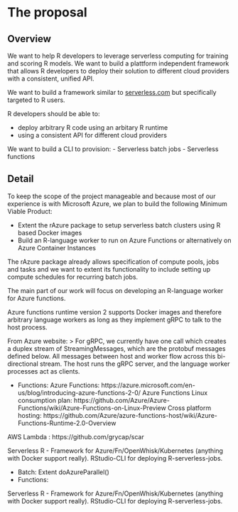 # The proposal
<!--
This is where the proposal should be outlined. 
-->

## Overview
<!--
At a high-level address what your proposal is and how it will address the problem identified. Highlight any benefits to the R Community that follow from solving the problem. This should be your most compelling section.
-->

We want to help R developers to leverage serverless computing for training and scoring R models. We want to build a plattform independent framework that allows R developers to deploy their solution to different cloud providers with a consistent, unified API.

We want to build a framework similar to [serverless.com](http://serverless.com/) but specifically targeted to R users.

R developers should be able to:

- deploy arbitrary R code using an arbitary R runtime
- using a consistent API for different cloud providers

We want to build a CLI to provision:
- Serverless batch jobs
- Serverless functions

## Detail
<!--
Go into more detail about the specifics of the project and it delivers against the problem.

Depending on project type the detail section should include:

 - [ ] Minimum Viable Product
 - [ ] Architecture
 - [ ] Assumptions
-->

To keep the scope of the project manageable and because most of our experience is with Microsoft Azure, we plan to build the following Minimum Viable Product:

- Extent the rAzure package to setup serverless batch clusters using R based Docker images
- Build an R-language worker to run on Azure Functions or alternatively on Azure Container Instances

The rAzure package already allows specification of compute pools, jobs and tasks and we want to extent its functionality to include setting up compute schedules for recurring batch jobs.

The main part of our work will focus on developing an R-language worker for Azure functions.

Azure functions runtime version 2 supports Docker images and therefore arbitrary language workers as long as they implement gRPC to talk to the host process.


From Azure website:
> For gRPC, we currently have one call which creates a duplex stream of StreamingMessages, which are the protobuf messages defined below. All messages between host and worker flow across this bi-directional stream. The host runs the gRPC server, and the language worker processes act as clients.

- Functions: 
Azure Functions: https://azure.microsoft.com/en-us/blog/introducing-azure-functions-2-0/
Azure Functions Linux consumption plan: https://github.com/Azure/Azure-Functions/wiki/Azure-Functions-on-Linux-Preview
Cross platform hosting: https://github.com/Azure/azure-functions-host/wiki/Azure-Functions-Runtime-2.0-Overview

AWS Lambda : https://github.com/grycap/scar

Serverless R - Framework for Azure/Fn/OpenWhisk/Kubernetes (anything with Docker support really). RStudio-CLI for deploying R-serverless-jobs. 

- Batch: Extent doAzureParallel()
- Functions: 

Serverless R - Framework for Azure/Fn/OpenWhisk/Kubernetes (anything with Docker support really). RStudio-CLI for deploying R-serverless-jobs.

